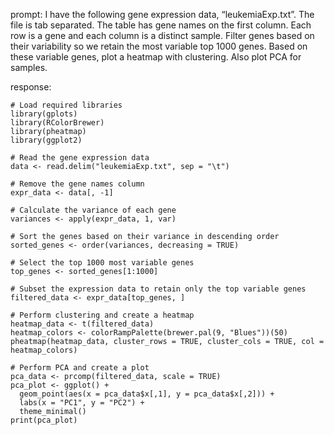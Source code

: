 prompt:
I have the following gene expression data, "leukemiaExp.txt". The file is tab separated. The table has gene names on the first column. Each row is a gene and each column is a distinct sample. Filter genes based on their variability so we retain the most variable top 1000 genes. Based on these variable genes, plot a heatmap with clustering. Also plot PCA for samples.

response:
```
# Load required libraries
library(gplots)
library(RColorBrewer)
library(pheatmap)
library(ggplot2)

# Read the gene expression data
data <- read.delim("leukemiaExp.txt", sep = "\t")

# Remove the gene names column
expr_data <- data[, -1]

# Calculate the variance of each gene
variances <- apply(expr_data, 1, var)

# Sort the genes based on their variance in descending order
sorted_genes <- order(variances, decreasing = TRUE)

# Select the top 1000 most variable genes
top_genes <- sorted_genes[1:1000]

# Subset the expression data to retain only the top variable genes
filtered_data <- expr_data[top_genes, ]

# Perform clustering and create a heatmap
heatmap_data <- t(filtered_data)
heatmap_colors <- colorRampPalette(brewer.pal(9, "Blues"))(50)
pheatmap(heatmap_data, cluster_rows = TRUE, cluster_cols = TRUE, col = heatmap_colors)

# Perform PCA and create a plot
pca_data <- prcomp(filtered_data, scale = TRUE)
pca_plot <- ggplot() + 
  geom_point(aes(x = pca_data$x[,1], y = pca_data$x[,2])) + 
  labs(x = "PC1", y = "PC2") +
  theme_minimal()
print(pca_plot)
```

